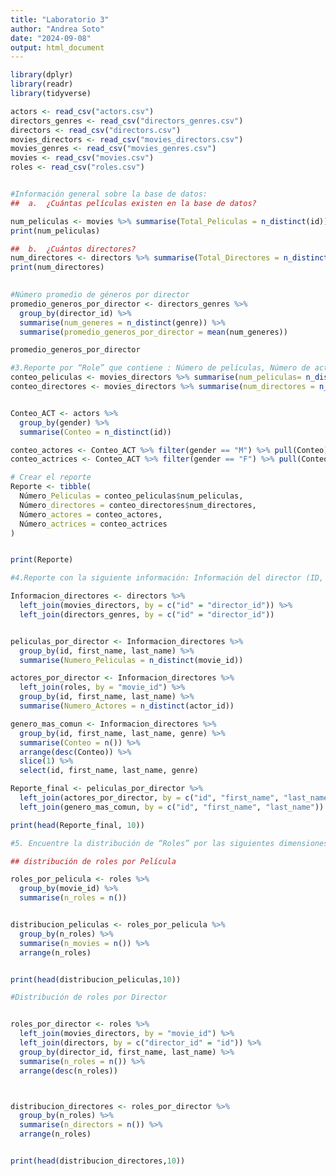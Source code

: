 ---
title: "Laboratorio 3"
author: "Andrea Soto"
date: "2024-09-08"
output: html_document
---

```{r }
library(dplyr)
library(readr)
library(tidyverse)

actors <- read_csv("actors.csv")
directors_genres <- read_csv("directors_genres.csv")
directors <- read_csv("directors.csv")
movies_directors <- read_csv("movies_directors.csv")
movies_genres <- read_csv("movies_genres.csv")
movies <- read_csv("movies.csv")
roles <- read_csv("roles.csv")


#Información general sobre la base de datos:
##  a.	¿Cuántas películas existen en la base de datos? 

num_peliculas <- movies %>% summarise(Total_Peliculas = n_distinct(id))
print(num_peliculas)

##  b.	¿Cuántos directores?
num_directores <- directors %>% summarise(Total_Directores = n_distinct(id))
print(num_directores)
  
```
```{r}
#Número promedio de géneros por director 
promedio_generos_por_director <- directors_genres %>%
  group_by(director_id) %>%
  summarise(num_generes = n_distinct(genre)) %>%
  summarise(promedio_generos_por_director = mean(num_generes))

promedio_generos_por_director

```


```{r}
#3.Reporte por “Role” que contiene : Número de películas, Número de actores , Número de actrices, Número de directores
conteo_peliculas <- movies_directors %>% summarise(num_peliculas= n_distinct(movie_id))
conteo_directores <- movies_directors %>% summarise(num_directores = n_distinct(director_id))


Conteo_ACT <- actors %>% 
  group_by(gender) %>%
  summarise(Conteo = n_distinct(id))

conteo_actores <- Conteo_ACT %>% filter(gender == "M") %>% pull(Conteo)
conteo_actrices <- Conteo_ACT %>% filter(gender == "F") %>% pull(Conteo)

# Crear el reporte
Reporte <- tibble(
  Número_Peliculas = conteo_peliculas$num_peliculas,
  Número_directores = conteo_directores$num_directores, 
  Número_actores = conteo_actores,
  Número_actrices = conteo_actrices
)


print(Reporte)


```

```{r}
#4.Reporte con la siguiente información: Información del director (ID, nombre, apellido),Número de películas que ha dirigido,Número de actores con los que ha trabajado,Género más común de sus películas

Informacion_directores <- directors %>%
  left_join(movies_directors, by = c("id" = "director_id")) %>%
  left_join(directors_genres, by = c("id" = "director_id"))


peliculas_por_director <- Informacion_directores %>%
  group_by(id, first_name, last_name) %>%
  summarise(Numero_Peliculas = n_distinct(movie_id))

actores_por_director <- Informacion_directores %>%
  left_join(roles, by = "movie_id") %>%
  group_by(id, first_name, last_name) %>%
  summarise(Numero_Actores = n_distinct(actor_id))

genero_mas_comun <- Informacion_directores %>%
  group_by(id, first_name, last_name, genre) %>%
  summarise(Conteo = n()) %>%
  arrange(desc(Conteo)) %>%
  slice(1) %>%
  select(id, first_name, last_name, genre)

Reporte_final <- peliculas_por_director %>%
  left_join(actores_por_director, by = c("id", "first_name", "last_name")) %>%
  left_join(genero_mas_comun, by = c("id", "first_name", "last_name"))

print(head(Reporte_final, 10))

```


```{r}
#5.	Encuentre la distribución de “Roles” por las siguientes dimensiones:Película, Director

## distribución de roles por Película

roles_por_pelicula <- roles %>%
  group_by(movie_id) %>%
  summarise(n_roles = n())


distribucion_peliculas <- roles_por_pelicula %>%
  group_by(n_roles) %>%
  summarise(n_movies = n()) %>%  
  arrange(n_roles)


print(head(distribucion_peliculas,10))

#Distribución de roles por Director


roles_por_director <- roles %>%
  left_join(movies_directors, by = "movie_id") %>%  
  left_join(directors, by = c("director_id" = "id")) %>%  
  group_by(director_id, first_name, last_name) %>% 
  summarise(n_roles = n()) %>%  
  arrange(desc(n_roles))  



distribucion_directores <- roles_por_director %>%
  group_by(n_roles) %>%
  summarise(n_directors = n()) %>%
  arrange(n_roles)


print(head(distribucion_directores,10))


```

